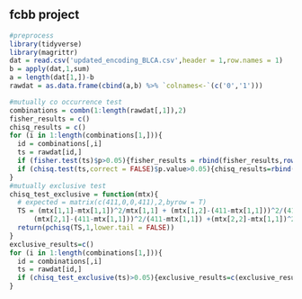 ## fcbb project

```r
#preprocess
library(tidyverse)
library(magrittr)
dat = read.csv('updated_encoding_BLCA.csv',header = 1,row.names = 1)
b = apply(dat,1,sum)
a = length(dat[1,])-b
rawdat = as.data.frame(cbind(a,b) %>% `colnames<-`(c('0','1')))
```

```r
#mutually co occurrence test
combinations = combn(1:length(rawdat[,1]),2)
fisher_results = c()
chisq_results = c()
for (i in 1:length(combinations[1,])){
  id = combinations[,i]
  ts = rawdat[id,]
  if (fisher.test(ts)$p>0.05){fisher_results = rbind(fisher_results,row.names(ts))}
  if (chisq.test(ts,correct = FALSE)$p.value>0.05){chisq_results=rbind(chisq_results,row.names(ts))}
}
#mutually exclusive test
chisq_test_exclusive = function(mtx){
  # expected = matrix(c(411,0,0,411),2,byrow = T)
  TS = (mtx[1,1]-mtx[1,1])^2/mtx[1,1] + (mtx[1,2]-(411-mtx[1,1]))^2/(411-mtx[1,1]) + 
      (mtx[2,1]-(411-mtx[1,1]))^2/(411-mtx[1,1]) +(mtx[2,2]-mtx[1,1])^2/mtx[1,1]
  return(pchisq(TS,1,lower.tail = FALSE))
}
exclusive_results=c()
for (i in 1:length(combinations[1,])){
  id = combinations[,i]
  ts = rawdat[id,]
  if (chisq_test_exclusive(ts)>0.05){exclusive_results=c(exclusive_results,row.names(ts))}
}
```

